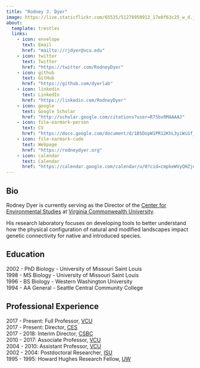 ```yaml
---
title: "Rodney J. Dyer"
image: https://live.staticflickr.com/65535/51278950913_17e0f63c25_w_d.jpg
about:
  template: trestles
  links:
    - icon: envelope
      text: Email
      href: "mailto://rjdyer@vcu.edu"
    - icon: twitter
      text: Twitter
      href: "https://twitter.com/RodneyDyer"
    - icon: github
      text: GitHub
      href: "https://github.com/dyerlab"
    - icon: linkedin
      text: LinkedIn
      href: "https://linkedin.com/RodneyDyer"
    - icon: google
      text: Google Scholar
      href: "http://scholar.google.com/citations?user=R75bxRMAAAAJ"
    - icon: file-earmark-person
      text: CV
      href: "https://docs.google.com/document/d/1B5DopW1PR12KhL3yiWiGf_YZCIXn1b77Er87mxqgShg/edit?usp=sharing"
    - icon: file-earmark-code
      text: Webpage
      href: "https://rodneydyer.org"
    - icon: calendar
      text: Calendar
      href: "https://calendar.google.com/calendar/u/0?cid=cmpkeWVyQHZjdS5lZHU"
---
```


 
## Bio

Rodney Dyer is currently serving as the Director of the [Center for Environmental Studies](https://ces.vcu.edu) at [Virginia Commonwealth University](https://vcu.edu).  

His research laboratory focuses on developing tools to better understand how the physical configuration of natural and modified landscapes impact genetic connectivity for native and introduced species. 

## Education

2002 - PhD Biology - University of Missouri Saint Louis  
1998 - MS Biology - University of Missouri Saint Louis  
1996 - BS Biology - Western Washington University  
1994 - AA General - Seattle Central Community College  

## Professional Experience

2017 - Present: Full Professor, [VCU](https://vcu.edu)  
2017 - Present: Director, [CES](https::/ces.vcu.edu)  
2017 - 2018: Interim Director, [CSBC](https://cbds.vcu.edu)  
2010 - 2017: Associate Professor, [VCU](https://vcu.edu)  
2004 - 2010: Assistant Professor, [VCU](https://vcu.edu)  
2002 - 2004: Postdoctoral Researcher, [ISU](https://eeob.iastate.edu)  
1995 - 1995: Howard Hughes Research Fellow, [UW](https://biology.washington.edu)  





